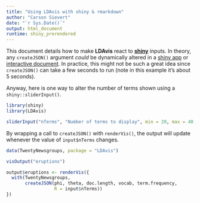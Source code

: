 ---
title: "Using LDAvis with shiny & rmarkdown"
author: "Carson Sievert"
date: "`r Sys.Date()`"
output: html_document
runtime: shiny_prerendered
---

This document details how to make **LDAvis** react to [**shiny**](http://cran.r-project.org/web/packages/shiny/index.html) inputs. In theory, any `createJSON()` argument *could* be dynamically altered in a [shiny app](http://shiny.rstudio.com/) or [interactive document](http://rmarkdown.rstudio.com/authoring_shiny.html). In practice, this might not be such a great idea since `createJSON()` can take a few seconds to run (note in this example it's about 5 seconds).

Anyway, here is one way to alter the number of terms shown using a `shiny::sliderInput()`.

```{r, context="setup"}
library(shiny)
library(LDAvis)

```

```{r, context = "data",cache = TRUE}
sliderInput("nTerms", "Number of terms to display", min = 20, max = 40, value = 30)
```

By wrapping a call to `createJSON()` with `renderVis()`, the output will update whenever the value of `input$nTerms` changes.

```{r, context = "data", cache = TRUE}

data(TwentyNewsgroups, package = "LDAvis")

```

```{r}

visOutput("eruptions")
```

  
```{r, context = "server"}
output$eruptions <- renderVis({
  with(TwentyNewsgroups, 
       createJSON(phi, theta, doc.length, vocab, term.frequency, 
                  R = input$nTerms))
})
```